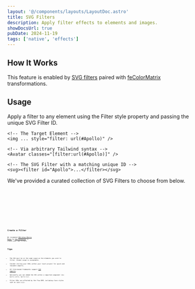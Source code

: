 ```yaml
---
layout: '@/components/layouts/LayoutDoc.astro'
title: SVG Filters
description: Apply filter effects to elements and images.
showDocsUrl: true
pubDate: 2024-11-19
tags: ['native', 'effects']
---
```




## How It Works

This feature is enabled by [SVG filters](https://developer.mozilla.org/en-US/docs/Web/SVG/Element/filter) paired with [feColorMatrix](https://developer.mozilla.org/en-US/docs/Web/SVG/Element/feColorMatrix) transformations.

## Usage

Apply a filter to any element using the Filter style property and passing the unique SVG Filter ID.

```astro
<!-- The Target Element -->
<img ... style="filter: url(#Apollo)" />

<!-- Via arbitrary Tailwind syntax -->
<Avatar classes="[filter:url(#Apollo)]" />

<!-- The SVG Filter with a matching unique ID -->
<svg><filter id="Apollo">...</filter></svg>
```

We've provided a curated collection of SVG Filters to choose from below.

<Preview client:visible>
	<Fragment slot="preview">
		<Example />
	</Fragment>
	<Fragment slot="code">
		<div class="space-y-4">
			<Code code={ApolloRaw} lang="astro" />
			<Code code={BlueNightRaw} lang="astro" />
			<Code code={GreenFallRaw} lang="astro" />
			<Code code={NoirRaw} lang="astro" />
			<Code code={NoirLightRaw} lang="astro" />
			<Code code={RusticRaw} lang="astro" />
			<Code code={SummerRaw} lang="astro" />
			<Code code={XProRaw} lang="astro" />
		</div>
	</Fragment>
</Preview>

## Create a Filter

We recommend [SVG Color Matrix Mixer](https://fecolormatrix.com/) by [Rik Schennink](https://x.com/rikschennink/) to create your own filters.

## Tips

- The SVG must be in the same scope as the elements you wish to filter. Global scope is acceptable.
- Consder storing your SVGs within your local project for quick and reusable imports.
- All Vite-based frameworks support [SVG imports](https://vite.dev/guide/assets.html#importing-asset-as-url).
- Optionally you can embed the SVG within a imported component (ex: `Apollo.svelte`, `Apollo.tsx`).
- Filter SVGs are affected by the flow DOM, including class styles such as `space-{x|y}`.
